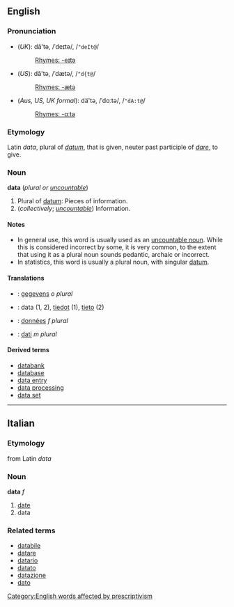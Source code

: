 ==English==
===Pronunciation===
*(''UK''): dā'tə, /ˈdeɪtə/, /<tt>"deIt@</tt>/
*:[[Rhymes:English:-eɪtə|Rhymes: -eɪtə]]
*(''US''): dă'tə, /ˈdætə/, /<tt>"d{t@</tt>/
*:[[Rhymes:English:-ætə|Rhymes: -ætə]]
*(''Aus, US, UK formal''): dä'tə, /ˈdɑːtə/, /<tt>"dA:t@</tt>/
*:[[Rhymes:English:-ɑːtə|Rhymes: -ɑːtə]]

===Etymology===
Latin ''data'', plural of ''[[datum#Latin|datum]]'', that is given, neuter past participle of ''[[dare#Latin|dare]]'', to give.

===Noun===
'''data''' (''plural or [[uncountable]]'')

# Plural of [[datum]]: Pieces of information.
# (''collectively''; ''[[uncountable]]'') Information.

====Notes====
*In general use, this word is usually used as an [[uncountable noun]].  While this is considered incorrect by some, it is very common, to the extent that using it as a plural noun sounds pedantic, archaic or incorrect.
*In statistics, this word is usually a plural noun, with singular [[datum]].
<!-- there is a strong move to hypercorrect this usage based on misapplied interpretation of the word's Latin origin. Correctors claim it's being misused as a singular noun though they are apparently oblivious to the fact that English has a concept of uncountable nouns. Few people would use the plural '''datas''' and both '''datum''' and '''several data''' sound pedantic, archaic, or wrong to most people.-->

====Translations====
*{{nl}}: [[gegevens]] ''o plural''
*{{fi}}: data (1, 2), [[tiedot]] (1), [[tieto]] (2)
*{{fr}}: [[données]] ''f plural''
*{{it}}: [[dati]] ''m plural''

====Derived terms====
*[[databank]]
*[[database]]
*[[data entry]]
*[[data processing]]
*[[data set]]

----

==Italian==
===Etymology===
from Latin ''data''
===Noun===
'''data''' ''f''

# [[date]]
# data

===Related terms===
*[[databile]]
*[[datare]]
*[[datario]]
*[[datato]]
*[[datazione]]
*[[dato]]

[[Category:English words affected by prescriptivism]]